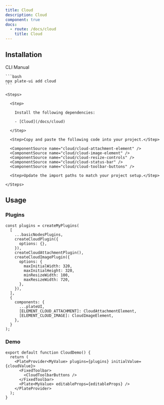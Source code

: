 ```yaml
---
title: Cloud
description: Cloud
component: true
docs:
  - route: /docs/cloud
    title: Cloud
---
```


<ComponentPreview name="cloud-demo" />

## Installation

<Tabs defaultValue="cli">

  <TabsList>
    <TabsTrigger value="cli">CLI</TabsTrigger>
    <TabsTrigger value="manual">Manual</TabsTrigger>
  </TabsList>
  <TabsContent value="cli">

    ```bash
    npx plate-ui add cloud
    ```

  </TabsContent>

  <TabsContent value="manual">

    <Steps>

      <Step>

        Install the following dependencies:

        - [Cloud](/docs/cloud)

      </Step>

      <Step>Copy and paste the following code into your project.</Step>

      <ComponentSource name="cloud/cloud-attachment-element" />
      <ComponentSource name="cloud/cloud-image-element" />
      <ComponentSource name="cloud/cloud-resize-controls" />
      <ComponentSource name="cloud/cloud-status-bar" />
      <ComponentSource name="cloud/cloud-toolbar-buttons" />

      <Step>Update the import paths to match your project setup.</Step>

    </Steps>

  </TabsContent>

</Tabs>

## Usage

### Plugins

```tsx
const plugins = createMyPlugins(
  [
    ...basicNodesPlugins,
    createCloudPlugin({
      options: {},
    }),
    createCloudAttachmentPlugin(),
    createCloudImagePlugin({
      options: {
        maxInitialWidth: 320,
        maxInitialHeight: 320,
        minResizeWidth: 100,
        maxResizeWidth: 720,
      },
    }),
  ],
  {
    components: {
      ...plateUI,
      [ELEMENT_CLOUD_ATTACHMENT]: CloudAttachmentElement,
      [ELEMENT_CLOUD_IMAGE]: CloudImageElement,
    },
  }
);
```

### Demo

```tsx
export default function CloudDemo() {
  return (
    <PlateProvider<MyValue> plugins={plugins} initialValue={cloudValue}>
      <FixedToolbar>
        <CloudToolbarButtons />
      </FixedToolbar>
      <Plate<MyValue> editableProps={editableProps} />
    </PlateProvider>
  );
}
```
